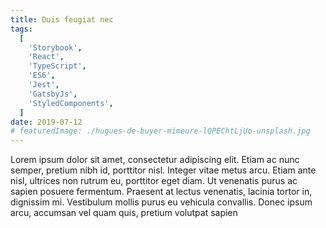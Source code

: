 ```yaml
---
title: Duis feugiat nec
tags:
  [
    'Storybook',
    'React',
    'TypeScript',
    'ES6',
    'Jest',
    'GatsbyJs',
    'StyledComponents',
  ]
date: 2019-07-12
# featuredImage: ./hugues-de-buyer-mimeure-lQPEChtLjUo-unsplash.jpg
---
```


Lorem ipsum dolor sit amet, consectetur adipiscing elit. Etiam ac nunc semper, pretium nibh id, porttitor nisl. Integer vitae metus arcu. Etiam ante nisl, ultrices non rutrum eu, porttitor eget diam. Ut venenatis purus ac sapien posuere fermentum. Praesent at lectus venenatis, lacinia tortor in, dignissim mi. Vestibulum mollis purus eu vehicula convallis. Donec ipsum arcu, accumsan vel quam quis, pretium volutpat sapien

